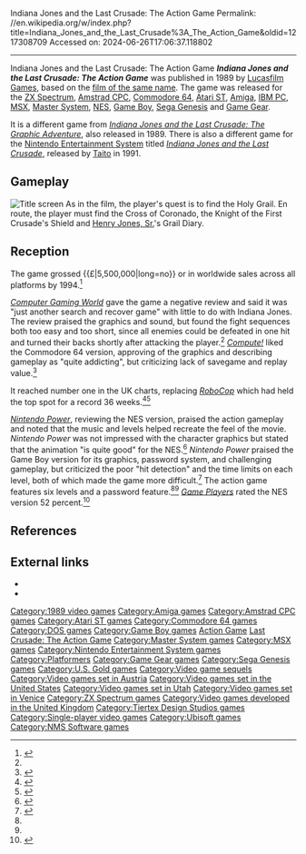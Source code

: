 Indiana Jones and the Last Crusade: The Action Game
Permalink: //en.wikipedia.org/w/index.php?title=Indiana_Jones_and_the_Last_Crusade%3A_The_Action_Game&oldid=1217308709
Accessed on: 2024-06-26T17:06:37.118802



------
Indiana Jones and the Last Crusade: The Action Game
{{Distinguish|text=the NES release, [[Indiana Jones and the Last Crusade (1991 video game)]]}}
{{Distinguish|text=the point-and-click adventure game, [[Indiana Jones and the Last Crusade: The Graphic Adventure]]}}
{{Infobox video game
|title = Indiana Jones and the Last Crusade: The Action Game
|image = Indiana Jones and the Last Crusade Action Game cover.jpeg
|caption = 
|developer = [[Tiertex Design Studios]]<br/>NMS Software (NES, Game Boy)
|publisher = [[U.S. Gold]]<br/>[[Ubisoft|Ubi Soft]] (NES, Game Boy)
|designer = 
|composer = Mark Tait<br> [[Mark Cooksey]] <small>(Game Boy/NES)</small>
|released = 1989–1994
|genre = [[Action-adventure game|Action-adventure]]
|modes = [[Single-player]]
|platforms = [[Amiga]], [[Amstrad CPC]], [[Atari ST]], [[Commodore 64|C64]], [[DOS]], [[Game Boy]], [[Game Gear]], [[MSX]], [[Sega Genesis|Genesis]], [[Master System]], [[Nintendo Entertainment System|NES]], [[ZX Spectrum]]
|alt = 
}}
'''''Indiana Jones and the Last Crusade: The Action Game''''' was published in 1989 by [[Lucasfilm Games]], based on the [[Indiana Jones and the Last Crusade|film of the same name]]. The game was released for the [[ZX Spectrum]], [[Amstrad CPC]], [[Commodore 64]], [[Atari ST]], [[Amiga]], [[IBM PC compatible|IBM PC]], [[MSX]], [[Master System]], [[Nintendo Entertainment System|NES]], [[Game Boy]], [[Sega Genesis]] and [[Game Gear]].

It is a different game from ''[[Indiana Jones and the Last Crusade: The Graphic Adventure]]'', also released in 1989. There is also a different game for the [[Nintendo Entertainment System]] titled ''[[Indiana Jones and the Last Crusade (1991 video game)|Indiana Jones and the Last Crusade]]'', released by [[Taito]] in 1991.

==Gameplay==
{{Expand section|date=June 2021}}
[[Image:ijatlcts.png|thumb|Title screen]]
As in the film, the player's quest is to find the Holy Grail. En route, the player must find the Cross of Coronado, the Knight of the First Crusade's Shield and [[Henry Jones, Sr.]]'s Grail Diary.{{Citation needed|date=August 2015}}

{{clear}}

==Reception==
{{Video game reviews
| title = 
| subtitle = 
| AMI = true
| AST = true
| C64 = true
| NES = true
| SMS = true
| PC = true
| ZX = true
<!--Formatting-->
| state = <!--plain/collapsible-->
| align = <!--left/right/none/inherit-->
<!-- Reviewers -->
| ACE_AMI = 590/1000<ref name="ACE">{{cite web |last=Lacey |first=Eugene |title=Indiana Jones and the Last Crusade (Amiga/ST) |url=https://archive.org/stream/ace-magazine-24/ACE_Issue_24_1989_Sep#page/n64/mode/1up |work=Advanced Computer Entertainment |date=September 1989 |accessdate=October 5, 2018|page=65}}</ref>
| ACE_AST = 590/1000<ref name="ACE"/>
| AmFormat_AMI = 77%<ref>{{cite web |title=Indiana Jones and the Last Crusade (Amiga) |url=https://archive.org/stream/Amiga_Format_Issue_002_1989-07_Future_Publishing_GB#page/n56/mode/1up |work=Amiga Format |date=July 1989 |accessdate=October 5, 2018|page=57}}</ref>
| AAction_PC = 83% ([[Amstrad CPC|CPC]])<ref>{{cite web |title=Indiana Jones and the Last Crusade (Amstrad CPC) |url=https://archive.org/stream/amstrad-action-049#page/n61/mode/2up |work=Amstrad Action |date=October 1989 |accessdate=October 5, 2018|pages=62–63}}</ref>
| CVG_AMI = 81%<ref name="CVG93">{{cite web |last=Rignall |first=Julian |title=Indy Action Game (ST/Amiga) |url=https://archive.org/stream/cvg-magazine-093b/CVG_093b_Aug_1989#page/n45/mode/2up |work=Computer and Video Games |issue=93 |date=August 1989 |accessdate=October 5, 2018|pages=46–47}}</ref>
| CVG_AST = 81%<ref name="CVG93"/>
| CVG_SMS = 85%<ref>{{cite web |last=Swan |first=Robert |title=Indiana Jones and the Last Crusade (Master System) |url=https://archive.org/stream/computer-video-games-magazine-110/CVG110_Jan_1991#page/n122/mode/1up |work=Computer and Video Games |date=January 1991 |accessdate=October 5, 2018|page=123}}</ref>
| NP_NES = 12.5/20<ref name="NP1"/>
| Raze_SMS = 89%<ref>{{cite web |title=Indiana Jones and the Last Crusade (Master System) |url=https://archive.org/stream/RAZE_Issue_03_1991-01_Newsfield_Publishing_GB#page/n37/mode/1up |work=Raze |date=January 1991 |accessdate=October 5, 2018|page=38}}</ref>
| STFormat_AST = 90%<ref>{{cite web |last=Higham |first=Mark |title=Indiana Jones and the Last Crusade (Atari ST) |url=https://archive.org/stream/ST_Format_Issue_002_1989-09_Future_Publishing_GB#page/n60/mode/1up |work=ST Format |date=September 1989 |accessdate=October 5, 2018|pages=62–63}}</ref>
| TGM_AMI = 48%<ref name="TGM">{{cite web |title=Indiana Jones and the Last Crusade |url=https://archive.org/stream/the-games-machine-22/TheGamesMachine22#page/n91/mode/2up |work=The Games Machine |date=September 1989 |accessdate=October 5, 2018|pages=92–93}}</ref>
| TGM_AST = 48%<ref name="TGM"/>
| TGM_PC = 38% (CPC)<ref name="TGM"/>
| TGM_ZX = 46%<ref name="TGM"/>
<!-- Custom Reviewers limit is set to 10-->
| rev1 = ''[[Commodore Format]]''
| rev1_C64 = 35%<ref>{{cite web |title=Indiana Jones and the Last Crusade |url=https://archive.org/stream/commodore-format-magazine-15/Commodore_Format_Issue_15_1991_12#page/n47/mode/2up |work=Commodore Format |date=December 1991 |accessdate=October 5, 2018|pages=48–49}}</ref>
| rev2 = ''[[Compute!]]''
| rev2_AMI = 3.75/5<ref>{{cite web |title=Indiana Jones and the Last Crusade, Action Game (Amiga) |url=https://archive.org/stream/COMPUTEs_Amiga_Resource_Volume_2_Number_2_1990-04_COMPUTE_Publications_US#page/n55/mode/1up |work=Compute!'s Amiga Resource |date=April 1990 |accessdate=October 5, 2018|page=54}}</ref>
| rev3 = ''[[Console XS]]''
| rev3_SMS = 80%<ref>{{cite magazine |title=Software A-Z: Master System |magazine=[[Console XS]] |date=23 April 1992 |issue=1 (June/July 1992) |publisher=[[Paragon Publishing]] |location=United Kingdom |pages=137–47 |url=https://archive.org/details/console-xs-01/page/137}}</ref>
| rev4 = ''VideoGame''
| rev4_SMS = 8/10<ref>{{cite web |title=Indiana Jones and the Last Crusade (Master System) |url=https://archive.org/stream/VideoGame_Ano_2_Numero_10_1992_Sigla_Editora_BR_pt#page/n39/mode/2up |work=VideoGame |date=1992 |accessdate=October 5, 2018|pages=40–41|language=Portuguese}}</ref>
}}
{{Expand section|date=October 2018}}

The game grossed {{£|5,500,000|long=no}} or {{US$|{{To USD|5500|GBR|round=yes}},000|long=no|1989|round=-6}} in worldwide sales across all platforms by 1994.<ref>{{cite book |title=Screen Digest |date=1994 |page=110 |url=https://books.google.com/books?id=WVnvAAAAMAAJ |publisher=[[Screen Digest|Screen Digest Limited]] |quote=US Gold had £5.5m worldwide sales from adventure game ''Indiana Jones and the Last Crusade'' on seven computer formats and three Sega formats since 1989.}}</ref>

''[[Computer Gaming World]]'' gave the game a negative review and said it was "just another search and recover game" with little to do with Indiana Jones. The review praised the graphics and sound, but found the fight sequences both too easy and too short, since all enemies could be defeated in one hit and turned their backs shortly after attacking the player.<ref name="CGW"/> ''[[Compute!]]'' liked the Commodore 64 version, approving of the graphics and describing gameplay as "quite addicting", but criticizing lack of savegame and replay value.<ref name="randall198912">{{Cite magazine |last=Randall |first=Neil |date=December 1989 |title=64/128 |url=https://archive.org/stream/1989-12-compute-magazine/Compute_Issue_115_1989_Dec#page/n13/mode/2up |magazine=Compute! |pages=12, 14}}</ref>

It reached number one in the UK charts, replacing ''[[RoboCop (1988 video game)|RoboCop]]'' which had held the top spot for a record 36 weeks.<ref name='newcomputerexpress090989'>{{cite magazine |title=Indy Topples Robocop|magazine=New Computer Express|issue=|publisher=Future Publishing|date=9 September 1989|page=|url=https://archive.org/details/NH2021_New_Computer_Express_Issue044.pdf/page/n2/mode/1up|access-date=1 December 2021}}</ref><ref name='sinclairusernov89'>{{cite magazine |title=Gallup Full Price 20|magazine=Sinclair User|issue=|publisher=EMAP|date=November 1989|page=|url=https://spectrumcomputing.co.uk/page.php?issue_id=92&page=81|access-date=1 December 2021}}</ref>

''[[Nintendo Power]]'', reviewing the NES version, praised the action gameplay and noted that the music and levels helped recreate the feel of the movie. ''Nintendo Power'' was not impressed with the character graphics but stated that the animation "is quite good" for the NES.<ref name="NP1">{{cite magazine |title=Indiana Jones and the Last Crusade |url=https://archive.org/stream/Nintendo_Power_Issue001-Issue127/Nintendo%20Power%20Issue%20052%20September%201993#page/n105/mode/1up |magazine=Nintendo Power |accessdate=October 5, 2018 |date=September 1993|pages=90–93, 103}}</ref> ''Nintendo Power'' praised the Game Boy version for its graphics, password system, and challenging gameplay, but criticized the poor "hit detection" and the time limits on each level, both of which made the game more difficult.<ref name=NP2>{{cite magazine |title=Indiana Jones & the Last Crusade (Game Boy) |url=https://archive.org/stream/Nintendo_Power_Issue001-Issue127/Nintendo%20Power%20Issue%20058%20March%201994#page/n103/mode/1up/ |magazine=Nintendo Power |accessdate=October 5, 2018 |page=106 |date=March 1994}}</ref> The action game features six levels and a password feature.<ref name=NP1/><ref name=NP2/> ''[[Game Players]]'' rated the NES version 52 percent.<ref>{{cite web |title=Indiana Jones and the Last Crusade |url=https://archive.org/details/Game_Players_Issue_37_February_1994/page/n122 |website=Game Players |accessdate=October 5, 2018 |page=121 |date=February 1994}}</ref>

==References==
{{Reflist | refs= <ref name = "CGW">{{citation | date = November 1989 | last = Wilson | first = David | magazine = [[Computer Gaming World]] | title = Review: Indiana Jones and the Last Crusade | pages = 16, 56 | url = https://archive.org/stream/Computer_Gaming_World_Issue_65#page/n15/mode/1up | issue = 65}}</ref>}}

==External links==
* {{moby game|id=/indiana-jones-and-the-last-crusade-the-action-game}}
* {{Internet Archive game|msdos_Indiana_Jones_and_The_Last_Crusade_1989}}

{{Indiana Jones}}
{{Authority control}}

[[Category:1989 video games]]
[[Category:Amiga games]]
[[Category:Amstrad CPC games]]
[[Category:Atari ST games]]
[[Category:Commodore 64 games]]
[[Category:DOS games]]
[[Category:Game Boy games]]
[[Category:Indiana Jones and the Last Crusade games|Action Game]]
[[Category:Indiana Jones video games|Last Crusade: The Action Game]]
[[Category:Master System games]]
[[Category:MSX games]]
[[Category:Nintendo Entertainment System games]]
[[Category:Platformers]]
[[Category:Game Gear games]]
[[Category:Sega Genesis games]]
[[Category:U.S. Gold games]]
[[Category:Video game sequels]]
[[Category:Video games set in Austria]]
[[Category:Video games set in the United States]]
[[Category:Video games set in Utah]]
[[Category:Video games set in Venice]]
[[Category:ZX Spectrum games]]
[[Category:Video games developed in the United Kingdom]]
[[Category:Tiertex Design Studios games]]
[[Category:Single-player video games]]
[[Category:Ubisoft games]]
[[Category:NMS Software games]]